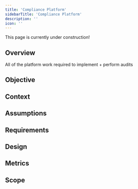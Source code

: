 ```yaml
---
title: 'Compliance Platform'
sidebarTitle: 'Compliance Platform'
description: ''
icon: ''
---
```

<Note>
    This page is currently under construction!
</Note>

## Overview

All of the platform work required to implement + perform audits

## Objective

## Context

## Assumptions

## Requirements

## Design

## Metrics

## Scope